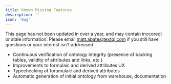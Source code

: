 ```yaml
---
title: Known Missing Features
description: ''
icon: 'bug'
---
```


<Warning>This page has not been updated in over a year, and may contain inccorect or stale information.  Please email matt.abate@textql.com if you still have questions or your interest isn't addressed.</Warning>

- Continuous verification of ontology integrity (presence of backing tables, validity of attributes and links, etc.)
- Improvements to formulaic and derived attributes UX
- Typechecking of forumulaic and derived attributes
- Automatic generation of initial ontology from warehouse, documentation